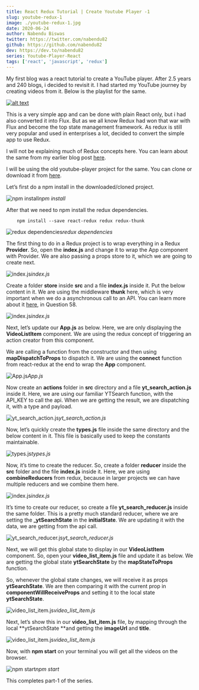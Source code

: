 ```yaml
---
title: React Redux Tutorial | Create Youtube Player -1
slug: youtube-redux-1
image: ./youtube-redux-1.jpg
date: 2020-06-24
author: Nabendu Biswas
twitter: https://twitter.com/nabendu82
github: https://github.com/nabendu82
dev: https://dev.to/nabendu82
series: Youtube-Player-React
tags: ['react', 'javascript', 'redux']
---
```


My first blog was a react tutorial to create a YouTube player. After 2.5 years and 240 blogs, i decided to revisit it. I had started my YouTube journey by creating videos from it. Below is the playlist for the same.

<div className={styles.image__small}>

[![alt text](https://ik.imagekit.io/thewebdev/Youtube-React/9/1-0_dIrbKZ5Ro.png)](https://www.youtube.com/watch?v=yT_bWQhgvrw&list=PLaIfT4YsrqUkXh3tth_M8CugV4s2r8C-G "Youtube Player Playlist")

</div>

This is a very simple app and can be done with plain React only, but i had also converted it into Flux. But as we all know Redux had won that war with Flux and become the top state management framework. As redux is still very popular and used in enterprises a lot, decided to convert the simple app to use Redux.

I will not be explaining much of Redux concepts here. You can learn about the same from my earlier blog post [here](https://thewebdev.tech/interview-preparation-react-1).

I will be using the old youtube-player project for the same. You can clone or download it from [here](https://github.com/nabendu82/youtube-player).

Let’s first do a npm install in the downloaded/cloned project.

![npm install](https://ik.imagekit.io/thewebdev/Youtube-React/9/1-1_OOuADcLd1.png)*npm install*

After that we need to npm install the redux dependencies.

<div className={styles.code__block}>

```
    npm install --save react-redux redux redux-thunk
```

</div>

![redux dependencies](https://ik.imagekit.io/thewebdev/Youtube-React/9/2_XOLhGAj0Ox.png)*redux dependencies*

The first thing to do in a Redux project is to wrap everything in a Redux **Provider**. So, open the **index.js** and change it to wrap the App component with Provider. We are also passing a props store to it, which we are going to create next.

![index.js](https://ik.imagekit.io/thewebdev/Youtube-React/9/3_e7vI3fRyGH.png)*index.js*

Create a folder **store** inside **src** and a file **index.js** inside it. Put the below content in it. We are using the middleware **thunk** here, which is very important when we do a asynchronous call to an API. You can learn more about it [here](https://thewebdev.tech/interview-preparation-react-3), in Question 58.

![index.js](https://ik.imagekit.io/thewebdev/Youtube-React/9/4_1LBcR1nZiZ.png)*index.js*

Next, let’s update our **App.js** as below. Here, we are only displaying the **VideoListItem** component. We are using the redux concept of triggering an action creator from this component.

We are calling a function from the constructor and then using **mapDispatchToProps** to dispatch it. We are using the **connect** function from react-redux at the end to wrap the **App** component.

![App.js](https://ik.imagekit.io/thewebdev/Youtube-React/9/5_e96tUuxUvj.png)*App.js*

Now create an **actions** folder in **src** directory and a file **yt_search_action.js** inside it. Here, we are using our familiar YTSearch function, with the API_KEY to call the api. When we are getting the result, we are dispatching it, with a type and payload.

![yt_search_action.js](https://ik.imagekit.io/thewebdev/Youtube-React/9/6_JGmH_0wKDH.png)*yt_search_action.js*

Now, let’s quickly create the **types.js** file inside the same directory and the below content in it. This file is basically used to keep the constants maintainable.

![types.js](https://ik.imagekit.io/thewebdev/Youtube-React/9/7_6tStfgppff.png)*types.js*

Now, it’s time to create the reducer. So, create a folder **reducer** inside the **src** folder and the file **index.js** inside it. Here, we are using **combineReducers** from redux, because in larger projects we can have multiple reducers and we combine them here.

![index.js](https://ik.imagekit.io/thewebdev/Youtube-React/9/8_R63i7ulPrR.png)*index.js*

It’s time to create our reducer, so create a file **yt_search_reducer.js** inside the same folder. This is a pretty much standard reducer, where we are setting the **_ytSearchState** in the **initialState**. We are updating it with the data, we are getting from the api call.

![yt_search_reducer.js](https://ik.imagekit.io/thewebdev/Youtube-React/9/9_G0NojpmmF.png)*yt_search_reducer.js*

Next, we will get this global state to display in our **VideoListItem** component. So, open your **video_list_item.js** file and update it as below. We are getting the global state **ytSearchState** by the **mapStateToProps** function.

So, whenever the global state changes, we will receive it as props **ytSearchState**. We are then comparing it with the current prop in **componentWillReceiveProps** and setting it to the local state **ytSearchState**.

![video_list_item.js](https://ik.imagekit.io/thewebdev/Youtube-React/9/10_qodPbIB9U.png)*video_list_item.js*

Next, let’s show this in our **video_list_item.js** file, by mapping through the local **ytSearchState **and getting the **imageUrl** and **title**.

![video_list_item.js](https://ik.imagekit.io/thewebdev/Youtube-React/9/11_PuREOLKXT9.png)*video_list_item.js*

Now, with **npm start** on your terminal you will get all the videos on the browser.

![npm start](https://ik.imagekit.io/thewebdev/Youtube-React/9/12_l-8n9OxZs0.png)*npm start*

This completes part-1 of the series.
